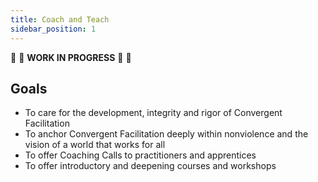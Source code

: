 ```yaml
---
title: Coach and Teach
sidebar_position: 1
---
```


:construction: :seedling: **WORK IN PROGRESS**  :seedling: :construction:

## Goals 

- To care for the development, integrity and rigor of Convergent Facilitation 
- To anchor Convergent Facilitation deeply within nonviolence and the vision of a world that works for all
- To offer Coaching Calls to practitioners and apprentices
- To offer introductory and deepening courses and workshops
